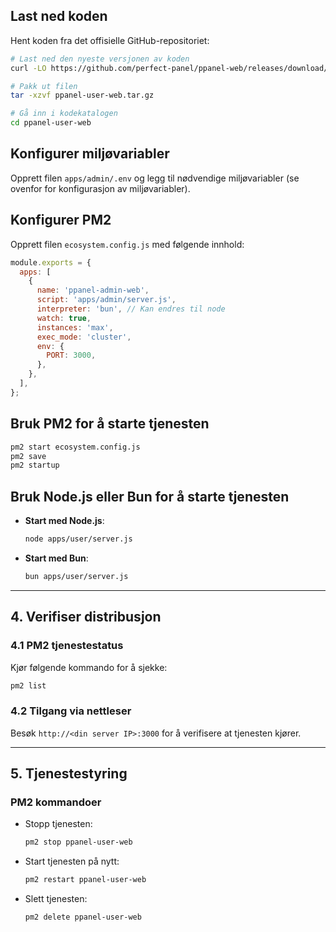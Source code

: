 ## Last ned koden

Hent koden fra det offisielle GitHub-repositoriet:

```bash
# Last ned den nyeste versjonen av koden
curl -LO https://github.com/perfect-panel/ppanel-web/releases/download/v1.0.0/ppanel-admin-web.tar.gz

# Pakk ut filen
tar -xzvf ppanel-user-web.tar.gz

# Gå inn i kodekatalogen
cd ppanel-user-web
```

## Konfigurer miljøvariabler

Opprett filen `apps/admin/.env` og legg til nødvendige miljøvariabler (se ovenfor for konfigurasjon av miljøvariabler).

## Konfigurer PM2

Opprett filen `ecosystem.config.js` med følgende innhold:

```javascript
module.exports = {
  apps: [
    {
      name: 'ppanel-admin-web',
      script: 'apps/admin/server.js',
      interpreter: 'bun', // Kan endres til node
      watch: true,
      instances: 'max',
      exec_mode: 'cluster',
      env: {
        PORT: 3000,
      },
    },
  ],
};
```

## Bruk PM2 for å starte tjenesten

```bash
pm2 start ecosystem.config.js
pm2 save
pm2 startup
```

## Bruk Node.js eller Bun for å starte tjenesten

- **Start med Node.js**:

  ```bash
  node apps/user/server.js
  ```

- **Start med Bun**:

  ```bash
  bun apps/user/server.js
  ```

---

## **4. Verifiser distribusjon**

### **4.1 PM2 tjenestestatus**

Kjør følgende kommando for å sjekke:

```bash
pm2 list
```

### **4.2 Tilgang via nettleser**

Besøk `http://<din server IP>:3000` for å verifisere at tjenesten kjører.

---

## **5. Tjenestestyring**

### **PM2 kommandoer**

- Stopp tjenesten:

  ```bash
  pm2 stop ppanel-user-web
  ```

- Start tjenesten på nytt:

  ```bash
  pm2 restart ppanel-user-web
  ```

- Slett tjenesten:

  ```bash
  pm2 delete ppanel-user-web
  ```



<Giscus />
